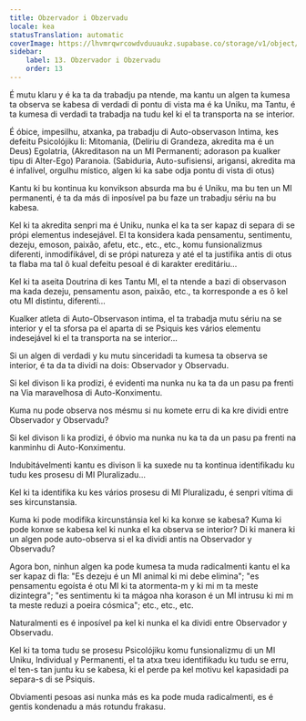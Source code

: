 ```yaml
---
title: Obzervador i Obzervadu
locale: kea
statusTranslation: automatic
coverImage: https://lhvmrqwrcowdvduuaukz.supabase.co/storage/v1/object/public/strapi-uploads/small_cover-tratado-de-psicologia-revolucionaria.webp-5e15e1cec4e0ebebcde5d7fc7565d8fd.webp
sidebar:
    label: 13. Obzervador i Obzervadu
    order: 13
---
```

É mutu klaru y é ka ta da trabadju pa ntende, ma kantu un algen ta kumesa ta observa se kabesa di verdadi di pontu di vista ma é ka Uniku, ma Tantu, é ta kumesa di verdadi ta trabadja na tudu kel ki el ta transporta na se interior.

É óbice, impesilhu, atxanka, pa trabadju di Auto-observason Intima, kes defeitu Psicolójiku li: Mitomania, (Delíriu di Grandeza, akredita ma é un Deus) Egolatria, (Akreditason na un MI Permanenti; adorason pa kualker tipu di Alter-Ego) Paranoia. (Sabiduria, Auto-sufisiensi, arigansi, akredita ma é infalível, orgulhu místico, algen ki ka sabe odja pontu di vista di otus)

Kantu ki bu kontinua ku konvikson absurda ma bu é Uniku, ma bu ten un MI permanenti, é ta da más di inposível pa bu faze un trabadju sériu na bu kabesa.

Kel ki ta akredita senpri ma é Uniku, nunka el ka ta ser kapaz di separa di se própi elementus indesejável. El ta konsidera kada pensamentu, sentimentu, dezeju, emoson, paixão, afetu, etc., etc., etc., komu funsionalizmus diferenti, inmodifikável, di se própi natureza y até el ta justifika antis di otus ta flaba ma tal ô kual defeitu pesoal é di karakter ereditáriu...

Kel ki ta aseita Doutrina di kes Tantu MI, el ta ntende a bazi di observason ma kada dezeju, pensamentu ason, paixão, etc., ta korresponde a es ô kel otu MI distintu, diferenti...

Kualker atleta di Auto-Observason intima, el ta trabadja mutu sériu na se interior y el ta sforsa pa el aparta di se Psiquis kes vários elementu indesejável ki el ta transporta na se interior...

Si un algen di verdadi y ku mutu sinceridadi ta kumesa ta observa se interior, é ta da ta dividi na dois: Observador y Observadu.

Si kel divison li ka prodizi, é evidenti ma nunka nu ka ta da un pasu pa frenti na Via maravelhosa di Auto-Konximentu.

Kuma nu pode observa nos mésmu si nu komete erru di ka kre dividi entre Observador y Observadu?

Si kel divison li ka prodizi, é óbvio ma nunka nu ka ta da un pasu pa frenti na kanminhu di Auto-Konximentu.

Indubitávelmenti kantu es divison li ka suxede nu ta kontinua identifikadu ku tudu kes prosesu di MI Pluralizadu...

Kel ki ta identifika ku kes vários prosesu di MI Pluralizadu, é senpri vítima di ses kircunstansia.

Kuma ki pode modifika kircunstánsia kel ki ka konxe se kabesa? Kuma ki pode konxe se kabesa kel ki nunka el ka observa se interior? Di ki manera ki un algen pode auto-observa si el ka dividi antis na Observador y Observadu?

Agora bon, ninhun algen ka pode kumesa ta muda radicalmenti kantu el ka ser kapaz di fla: "Es dezeju é un MI animal ki mi debe elimina"; "es pensamentu egoísta é otu MI ki ta atormenta-m y ki mi m ta meste dizintegra"; "es sentimentu ki ta mágoa nha korason é un MI intrusu ki mi m ta meste reduzi a poeira cósmica"; etc., etc., etc.

Naturalmenti es é inposível pa kel ki nunka el ka dividi entre Observador y Observadu.

Kel ki ta toma tudu se prosesu Psicolójiku komu funsionalizmu di un MI Uniku, Individual y Permanenti, el ta atxa txeu identifikadu ku tudu se erru, el ten-s tan juntu ku se kabesa, ki el perde pa kel motivu kel kapasidadi pa separa-s di se Psiquis.

Obviamenti pesoas asi nunka más es ka pode muda radicalmenti, es é gentis kondenadu a más rotundu frakasu.

